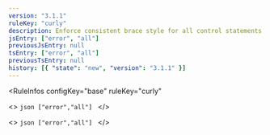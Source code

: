 ```yaml
---
version: "3.1.1"
ruleKey: "curly"
description: Enforce consistent brace style for all control statements
jsEntry: ["error", "all"]
previousJsEntry: null
tsEntry: ["error", "all"]
previousTsEntry: null
history: [{ "state": "new", "version": "3.1.1" }]
---
```


<RuleInfos 
  configKey="base" 
  ruleKey="curly" 
>
  <>
    ```json
    ["error","all"]
    ```
  </>

  <>
    ```json
    ["error","all"]
    ```
  </>
</RuleInfos>
